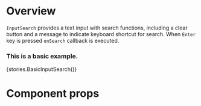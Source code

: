 
<Meta title="Modules/Search/Components/InputSearch" component={InputSearch} />

# Overview

`InputSearch` provides a text input with search functions, including a clear button and a message to
indicate keyboard shortcut for search. When `Enter` key is pressed `onSearch` callback is executed.

### This is a basic example.

<Preview>
    <Story name="InputSearch">{stories.BasicInputSearch()}</Story>
</Preview>

# Component props

<Props of={InputSearch} />
